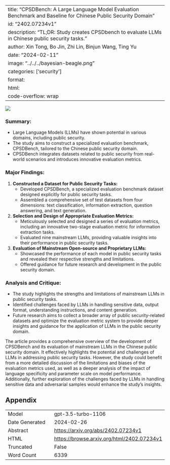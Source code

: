 
---
title: "CPSDBench: A Large Language Model Evaluation Benchmark and Baseline for Chinese Public Security Domain"
id: "2402.07234v1"
description: "TL;DR: Study creates CPSDbench to evaluate LLMs in Chinese public security tasks."
author: Xin Tong, Bo Jin, Zhi Lin, Binjun Wang, Ting Yu
date: "2024-02-11"
image: "../../../bayesian-beagle.png"
categories: ['security']
format:
  html:
    code-overflow: wrap
---

![](../../../bayesian-beagle.png)

### **Summary:**
- Large Language Models (LLMs) have shown potential in various domains, including public security.
- The study aims to construct a specialized evaluation benchmark, CPSDBench, tailored to the Chinese public security domain.
- CPSDBench integrates datasets related to public security from real-world scenarios and introduces innovative evaluation metrics.

### **Major Findings:**
1. **Constructed a Dataset for Public Security Tasks:**
   - Developed CPSDBench, a specialized evaluation benchmark dataset designed explicitly for public security tasks.
   - Assembled a comprehensive set of test datasets from four dimensions: text classification, information extraction, question answering, and text generation.

2. **Selection and Design of Appropriate Evaluation Metrics:**
   - Meticulously selected and designed a series of evaluation metrics, including an innovative two-stage evaluation metric for information extraction tasks.
   - Evaluated nine mainstream LLMs, providing valuable insights into their performance in public security tasks.

3. **Evaluation of Mainstream Open-source and Proprietary LLMs:**
   - Showcased the performance of each model in public security tasks and revealed their respective strengths and limitations.
   - Offered guidance for future research and development in the public security domain.

### **Analysis and Critique:**
- The study highlights the strengths and limitations of mainstream LLMs in public security tasks.
- Identified challenges faced by LLMs in handling sensitive data, output format, understanding instructions, and content generation.
- Future research aims to collect a broader array of public security-related datasets and optimize the evaluation metric system to provide deeper insights and guidance for the application of LLMs in the public security domain.

The article provides a comprehensive overview of the development of CPSDBench and its evaluation of mainstream LLMs in the Chinese public security domain. It effectively highlights the potential and challenges of LLMs in addressing public security tasks. However, the study could benefit from a more detailed discussion of the limitations and biases of the evaluation metrics used, as well as a deeper analysis of the impact of language specificity and parameter scale on model performance. Additionally, further exploration of the challenges faced by LLMs in handling sensitive data and adversarial samples would enhance the study's insights.

## Appendix

|          |          |
|----------|----------|
| Model     | gpt-3.5-turbo-1106       |
| Date Generated     | 2024-02-26       |
| Abstract | [https://arxiv.org/abs/2402.07234v1](https://arxiv.org/abs/2402.07234v1)        |
| HTML     | [https://browse.arxiv.org/html/2402.07234v1](https://browse.arxiv.org/html/2402.07234v1)       |
| Truncated       | False       |
| Word Count       | 6339       |